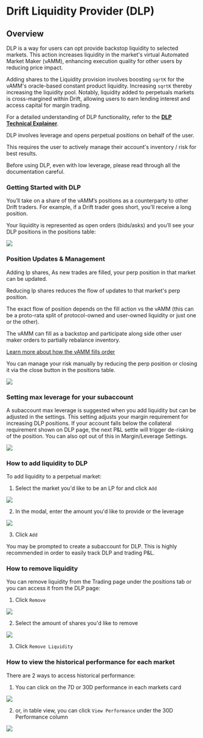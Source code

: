 
# Drift Liquidity Provider (DLP)

## Overview

DLP is a way for users can opt provide backstop liquidity to selected markets. This action increases liquidity in the market's virtual Automated Market Maker (vAMM), enhancing execution quality for other users by reducing price impact.

Adding shares to the Liquidity provision involves boosting `sqrtK` for the vAMM's oracle-based constant product liquidity. Increasing `sqrtK` thereby increasing the liquidity pool. Notably, liquidity added to perpetuals markets is cross-margined within Drift, allowing users to earn lending interest and access capital for margin trading.

For a detailed understanding of DLP functionality, refer to the [**DLP Technical Explainer**](/providing-liquidity/liquidity-providers).

<Callout type="warning" emoji="⚠️">
DLP involves leverage and opens perpetual positions on behalf of the user.

This requires the user to actively manage their account's inventory / risk for best results.

Before using DLP, even with low leverage, please read through all the documentation careful.

</Callout>

### Getting Started with DLP

You’ll take on a share of the vAMM’s positions as a counterparty to other Drift traders. For example, if a Drift trader goes short, you’ll receive a long position.

Your liquidity is represented as open orders (bids/asks) and you’ll see your DLP positions in the positions table:

![](public/assets/DLP-intro-1.png)

### Position Updates & Management

Adding lp shares, As new trades are filled, your perp position in that market can be updated.

Reducing lp shares reduces the flow of updates to that market's perp position.

The exact flow of position depends on the fill action vs the vAMM (this can be a proto-rata split of protocol-owned and user-owned liquidity or just one or the other).

The vAMM can fill as a backstop and participate along side other user maker orders to partially rebalance inventory.

[Learn more about how the vAMM fills order](/about-v2/drift-amm)

You can manage your risk manually by reducing the perp position or closing it via the close button in the positions table.

![](public/assets/DLP-intro-2.png)

### Setting max leverage for your subaccount

A subaccount max leverage is suggested when you add liquidity but can be adjusted in the settings. This setting adjusts your margin requirement for increasing DLP positions. If your account falls below the collateral requirement shown on DLP page, the next P&L settle will trigger de-risking of the position. You can also opt out of this in Margin/Leverage Settings.

![](public/assets/DLP-intro-3.png)

### How to add liquidity to DLP

To add liquidity to a perpetual market:

1.  Select the market you'd like to be an LP for and click `Add`

![](public/assets/dlp-select-market.png)

2.  In the modal, enter the amount you'd like to provide or the leverage

![](public/assets/dlp-add-liquidity.png)

3.  Click `Add`

You may be prompted to create a subaccount for DLP. This is highly recommended in order to easily track DLP and trading P&L.

### How to remove liquidity

You can remove liquidity from the Trading page under the positions tab or you can access it from the DLP page:

1.  Click `Remove`

![](public/assets/dlp-remove-position.png)

2.  Select the amount of shares you'd like to remove

![](public/assets/dlp-select-shares-to-remove.png)

3.  Click `Remove Liquidity`

### How to view the historical performance for each market

There are 2 ways to access historical performance:

1.  You can click on the 7D or 30D performance in each markets card

![](public/assets/dlp-performance-chart.png)

2.  or, in table view, you can click `View Performance` under the 30D Performance column

![](public/assets/dlp-performance-table-view.png)
